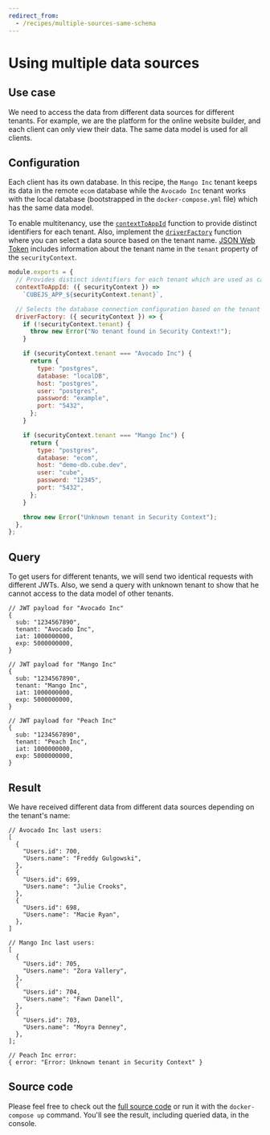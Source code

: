 ```yaml
---
redirect_from:
  - /recipes/multiple-sources-same-schema
---
```


# Using multiple data sources

## Use case

We need to access the data from different data sources for different tenants.
For example, we are the platform for the online website builder, and each client
can only view their data. The same data model is used for all clients.

## Configuration

Each client has its own database. In this recipe, the `Mango Inc` tenant keeps
its data in the remote `ecom` database while the `Avocado Inc` tenant works with
the local database (bootstrapped in the `docker-compose.yml` file) which has the
same data model.

To enable multitenancy, use the
[`contextToAppId`](/reference/configuration/config#contexttoappid) function to
provide distinct identifiers for each tenant. Also, implement the
[`driverFactory`](/reference/configuration/config#driverfactory) function where
you can select a data source based on the tenant name.
[JSON Web Token](/product/auth) includes information about the tenant name in
the `tenant` property of the `securityContext`.

```javascript
module.exports = {
  // Provides distinct identifiers for each tenant which are used as caching keys
  contextToAppId: ({ securityContext }) =>
    `CUBEJS_APP_${securityContext.tenant}`,

  // Selects the database connection configuration based on the tenant name
  driverFactory: ({ securityContext }) => {
    if (!securityContext.tenant) {
      throw new Error("No tenant found in Security Context!");
    }

    if (securityContext.tenant === "Avocado Inc") {
      return {
        type: "postgres",
        database: "localDB",
        host: "postgres",
        user: "postgres",
        password: "example",
        port: "5432",
      };
    }

    if (securityContext.tenant === "Mango Inc") {
      return {
        type: "postgres",
        database: "ecom",
        host: "demo-db.cube.dev",
        user: "cube",
        password: "12345",
        port: "5432",
      };
    }

    throw new Error("Unknown tenant in Security Context");
  },
};
```

## Query

To get users for different tenants, we will send two identical requests with
different JWTs. Also, we send a query with unknown tenant to show that he cannot
access to the data model of other tenants.

```json5
// JWT payload for "Avocado Inc"
{
  sub: "1234567890",
  tenant: "Avocado Inc",
  iat: 1000000000,
  exp: 5000000000,
}
```

```json5
// JWT payload for "Mango Inc"
{
  sub: "1234567890",
  tenant: "Mango Inc",
  iat: 1000000000,
  exp: 5000000000,
}
```

```json5
// JWT payload for "Peach Inc"
{
  sub: "1234567890",
  tenant: "Peach Inc",
  iat: 1000000000,
  exp: 5000000000,
}
```

## Result

We have received different data from different data sources depending on the
tenant's name:

```json5
// Avocado Inc last users:
[
  {
    "Users.id": 700,
    "Users.name": "Freddy Gulgowski",
  },
  {
    "Users.id": 699,
    "Users.name": "Julie Crooks",
  },
  {
    "Users.id": 698,
    "Users.name": "Macie Ryan",
  },
]
```

```json5
// Mango Inc last users:
[
  {
    "Users.id": 705,
    "Users.name": "Zora Vallery",
  },
  {
    "Users.id": 704,
    "Users.name": "Fawn Danell",
  },
  {
    "Users.id": 703,
    "Users.name": "Moyra Denney",
  },
];
```

```json5
// Peach Inc error:
{ error: "Error: Unknown tenant in Security Context" }
```

## Source code

Please feel free to check out the
[full source code](https://github.com/cube-js/cube/tree/master/examples/recipes/multiple-data-sources)
or run it with the `docker-compose up` command. You'll see the result, including
queried data, in the console.
